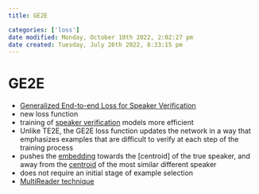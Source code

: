 ```yaml
---
title: GE2E

categories: ['loss']
date modified: Monday, October 10th 2022, 2:02:27 pm
date created: Tuesday, July 26th 2022, 8:33:15 pm
---
```


# GE2E
- [Generalized End-to-end Loss for Speaker Verification](https://arxiv.org/abs/1710.10467)
- new loss function
- training of [speaker verification](Speaker%20Verification.qmd) models more efficient
- Unlike TE2E, the GE2E loss function updates the network in a way that emphasizes examples that are difficult to verify at each step of the training process
- pushes the [embedding](Embedding.qmd) towards the [centroid] of the true speaker, and away from the [centroid](centroid] of the true speaker, and away from the [centroid.qmd) of the most similar different speaker
- does not require an initial stage of example selection
- [MultiReader technique](MultiReader%20technique.qmd)



